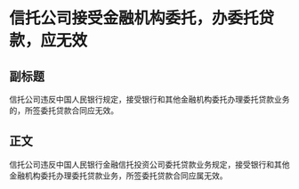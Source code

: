 # 信托公司接受金融机构委托，办委托贷款，应无效
## 副标题
信托公司违反中国人民银行规定，接受银行和其他金融机构委托办理委托贷款业务的，所签委托贷款合同应无效。
## 正文
信托公司违反中国人民银行金融信托投资公司委托贷款业务规定，接受银行和其他金融机构委托办理委托贷款业务，所签委托贷款合同应属无效。